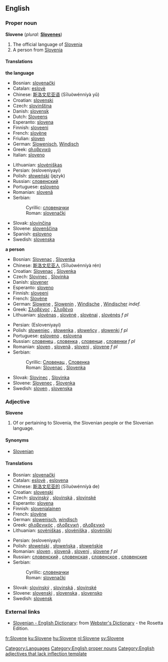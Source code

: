 ==English==

===Proper noun===
'''Slovene'''  (''plural:'' '''[[Slovenes]]''')
# The official language of [[Slovenia]]
# A person from [[Slovenia]]

====Translations====
'''the language'''
{{top}}
*Bosnian: [[slovenački#Bosnian|slovenački]] {{m}}
*Catalan: [[eslovè]]
*Chinese: [[斯洛文尼亚语]] (Sīluòwénníyà yǔ)
*Croatian: [[slovenski#Croatian|slovenski]] {{m}}
*Czech: [[slovinština]] {{f}}
*Danish: [[slovensk]]
*Dutch: [[Sloveens]] {{n}}
*Esperanto: [[slovena]]
*Finnish: [[sloveeni]]
*French: [[slovène]] {{m}}
*Friulian: [[sloven]]
*German: [[Slowenisch]], [[Windisch]]
*Greek: [[σλοβενικά]]
*Italian: [[sloveno]]
{{mid}}
*Lithuanian: [[slovėniškas]]
*Persian: {{FAchar|[[اسلوونیایی]]}} (esloveniyayi)
*Polish: [[słoweński]] (język) {{m}}
*Russian: [[словенский]]
*Portuguese: [[esloveno]]
*Romanian: [[slovenă]] {{f}}
*Serbian:
*:Cyrillic: [[словеначки#Serbian|словеначки]] {{m}}
*:Roman: [[slovenački#Serbian|slovenački]] {{m}}
*Slovak: [[slovinčina]] {{f}}
*Slovene: [[slovenščina]]
*Spanish: [[esloveno]]
*Swedish: [[slovenska]]
{{bottom}}

'''a person'''
{{top}}
*Bosnian: [[Slovenac#Bosnian|Slovenac]] {{m}}, [[Slovenka#Bosnian|Slovenka]] {{f}}
*Chinese: [[斯洛文尼亚人]] (Sīluòwénníyà rén)
*Croatian: [[Slovenac#Croatian|Slovenac]] {{m}}, [[Slovenka#Croatian|Slovenka]] {{f}}
*Czech: [[Slovinec]] {{m}}, [[Slovinka]] {{f}}
*Danish: [[slovener]]
*Esperanto: [[sloveno]]
*Finnish: [[sloveeni]]
*French: [[Slovène]] {{mf}}
*German: [[Slowene]] {{m}}, [[Slowenin]] {{f}}, [[Windische]] {{mf}}, [[Windischer]] {{m}} ''indef.''
*Greek: [[Σλοβένος]] {{m}}, [[Σλοβένα]] {{f}}
*Lithuanian: [[slovėnas]] {{m}}, [[slovėnė]] {{f}}, [[slovėnai]] {{p}}, [[slovėnės]] ''f pl''
{{mid}}
*Persian: {{FAchar|[[اسلوونیایی]]}} (Esloveniyayi)
*Polish: [[słoweniec]] {{m}}, [[słowenka]] {{f}}, [[słoweńcy]] {{p}}, [[słowenki]] ''f pl''
*Portuguese: [[esloveno]] {{m}}, [[eslovena]] {{f}}
*Russian: [[словенец]] {{m}}, [[словенка]] {{f}}, [[словенци]] {{p}}, [[словенки]] ''f pl''
*Romanian: [[sloven]] {{m}}, [[slovenă]] {{f}}, [[sloveni]] {{p}}, [[slovene]] ''f pl''
*Serbian:
*:Cyrillic: [[Словенац#Serbian|Словенац]] {{m}}, [[Словенка#Serbian|Словенка]] {{f}}
*:Roman: [[Slovenac]] {{m}}, [[Slovenka]] {{f}}
*Slovak: [[Slovinec]] {{m}}, [[Slovinka]] {{f}}
*Slovene: [[Slovenec]] {{m}}, [[Slovenka]] {{f}}
*Swedish: [[sloven]] {{m}}, [[slovenska]] {{f}}
{{bottom}}

===Adjective===
'''Slovene'''
# Of or pertaining to Slovenia, the Slovenian people or the Slovenian language.

====Synonyms====
*[[Slovenian]]

====Translations====
{{top}}
*Bosnian: [[slovenački]] {{m}}
*Catalan: [[eslovè]] {{m}}, [[eslovena]] {{f}}
*Chinese: [[斯洛文尼亚的]] (Sīluòwénníyà de)
*Croatian: [[slovenski#Croatian|slovenski]] {{f}}
*Czech: [[slovinský]] {{m}}, [[slovinská]] {{f}}, [[slovinské]] {{n}}
*Esperanto: [[slovena]]
*Finnish: [[slovenialainen]]
*French: [[slovène]] {{mf}}
*German: [[slowenisch]], [[windisch]]
*Greek: [[σλοβενικός]] {{m}}, [[σλοβενική]] {{f}}, [[σλοβενικό]] {{n}}
*Lithuanian: [[sovėniškas]] {{m}}, [[slovėniška]] {{f}}, [[slovėniški]] {{p}}
{{mid}}
*Persian: {{FAchar|[[اسلوونیایی]]}} (esloveniyayi)
*Polish: [[słoweński]] {{m}}, [[słoweńska]] {{f}}, [[słoweńskie]] {{n}}
*Romanian: [[sloven]] {{m}}, [[slovenă]] {{f}}, [[sloveni]] {{p}}, [[slovene]] ''f pl''
*Russian: [[словенский]] {{m}}, [[словенская]] {{f}}, [[словенское]] {{n}}, [[словенские]] {{p}}
*Serbian:
*:Cyrillic: [[словеначки#Serbian|словеначки]] {{m}}
*:Roman: [[slovenački#Serbian|slovenački]] {{m}}
*Slovak: [[slovinský]] {{m}}, [[slovinská]] {{f}}, [[slovinské]] {{n}}
*Slovene: [[slovenski]] {{m}}, [[slovenska]] {{f}}, [[slovensko]] {{n}}
*Swedish: [[slovensk]]
{{bottom}}

===External links===
*[http://www.websters-online-dictionary.org/definition/Slovene-english/ Slovenian - English Dictionary]: from [http://www.websters-online-dictionary.org/ Webster's Dictionary] - the Rosetta Edition.
{{ethnologue|code=slv}}

[[Category:Languages]]
[[Category:English proper nouns]]
[[Category:English adjectives that lack inflection template]]

[[fr:Slovene]]
[[ku:Slovene]]
[[hu:Slovene]]
[[nl:Slovene]]
[[sv:Slovene]]